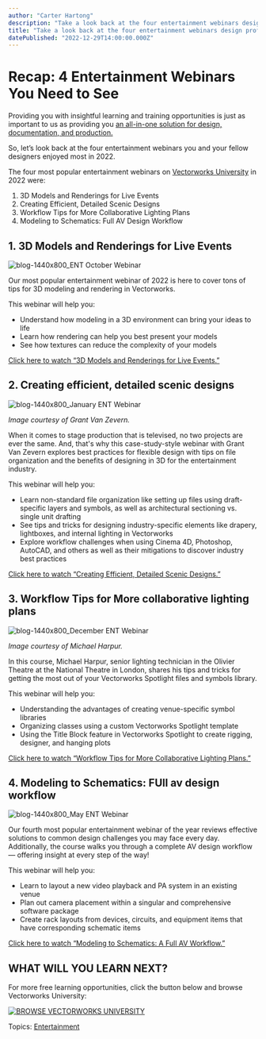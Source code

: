 ```yaml
---
author: "Carter Hartong"
description: "Take a look back at the four entertainment webinars design professionals liked most in 2022."
title: "Take a look back at the four entertainment webinars design professionals liked most in 2022." 
datePublished: "2022-12-29T14:00:00.000Z"
---
```

# Recap: 4 Entertainment Webinars You Need to See

Providing you with insightful learning and training opportunities is just as important to us as providing you [an all-in-one solution for design, documentation, and production.](https://www.vectorworks.net/spotlight)

So, let’s look back at the four entertainment webinars you and your fellow designers enjoyed most in 2022.

The four most popular entertainment webinars on [Vectorworks University](https://university.vectorworks.net/) in 2022 were:

1. 3D Models and Renderings for Live Events
2. Creating Efficient, Detailed Scenic Designs
3. Workflow Tips for More Collaborative Lighting Plans
4. Modeling to Schematics: Full AV Design Workflow

## 1\. 3D Models and Renderings for Live Events

![blog-1440x800_ENT October Webinar](https://blog.vectorworks.net/hs-fs/hubfs/Blog%20Images/221020_October%20Webinar%20Blog/blog-1440x800_ENT%20October%20Webinar.png?width=1440&height=800&name=blog-1440x800_ENT%20October%20Webinar.png)

Our most popular entertainment webinar of 2022 is here to cover tons of tips for 3D modeling and rendering in Vectorworks. 

This webinar will help you:

* Understand how modeling in a 3D environment can bring your ideas to life
* Learn how rendering can help you best present your models
* See how textures can reduce the complexity of your models

[Click here to watch “3D Models and Renderings for Live Events.”](https://university.vectorworks.net/course/view.php?id=2366)

## 2\. Creating efficient, detailed scenic designs

![blog-1440x800_January ENT Webinar](https://blog.vectorworks.net/hs-fs/hubfs/Blog%20Images/220119_Jan%20Webinar/blog-1440x800_January%20ENT%20Webinar.png?width=1440&height=800&name=blog-1440x800_January%20ENT%20Webinar.png)

_Image courtesy of Grant Van Zevern._

When it comes to stage production that is televised, no two projects are ever the same. And, that's why this case-study-style webinar with Grant Van Zevern explores best practices for flexible design with tips on file organization and the benefits of designing in 3D for the entertainment industry.

This webinar will help you:

* Learn non-standard file organization like setting up files using draft-specific layers and symbols, as well as architectural sectioning vs. single unit drafting
* See tips and tricks for designing industry-specific elements like drapery, lightboxes, and internal lighting in Vectorworks
* Explore workflow challenges when using Cinema 4D, Photoshop, AutoCAD, and others as well as their mitigations to discover industry best practices

[Click here to watch “Creating Efficient, Detailed Scenic Designs.”](https://university.vectorworks.net/course/view.php?id=745)

## 3\. Workflow Tips for More collaborative lighting plans

![blog-1440x800_December ENT Webinar](https://blog.vectorworks.net/hs-fs/hubfs/Blog%20Images/221215_December%20Webinars/blog-1440x800_December%20ENT%20Webinar.png?width=1440&height=800&name=blog-1440x800_December%20ENT%20Webinar.png)

_Image courtesy of Michael Harpur._

In this course, Michael Harpur, senior lighting technician in the Olivier Theatre at the National Theatre in London, shares his tips and tricks for getting the most out of your Vectorworks Spotlight files and symbols library. 

This webinar will help you:

* Understanding the advantages of creating venue-specific symbol libraries
* Organizing classes using a custom Vectorworks Spotlight template
* Using the Title Block feature in Vectorworks Spotlight to create rigging, designer, and hanging plots

[Click here to watch “Workflow Tips for More Collaborative Lighting Plans.”](https://university.vectorworks.net/course/view.php?id=2432)

## 4\. Modeling to Schematics: FUll av design workflow

![blog-1440x800_May ENT Webinar](https://blog.vectorworks.net/hs-fs/hubfs/Blog%20Images/220517_May%20Webinar/blog-1440x800_May%20ENT%20Webinar.png?width=1440&height=800&name=blog-1440x800_May%20ENT%20Webinar.png)

Our fourth most popular entertainment webinar of the year reviews effective solutions to common design challenges you may face every day. Additionally, the course walks you through a complete AV design workflow — offering insight at every step of the way!

This webinar will help you:

* Learn to layout a new video playback and PA system in an existing venue
* Plan out camera placement within a singular and comprehensive software package
* Create rack layouts from devices, circuits, and equipment items that have corresponding schematic items

[Click here to watch “Modeling to Schematics: A Full AV Workflow.”](https://university.vectorworks.net/course/view.php?id=1948)

## WHAT WILL YOU LEARN NEXT?

For more free learning opportunities, click the button below and browse Vectorworks University:

[![BROWSE VECTORWORKS UNIVERSITY](https://no-cache.hubspot.com/cta/default/3018241/c18d3b62-956f-4e9f-9445-05efdbeaaaa3.png)](https://cta-redirect.hubspot.com/cta/redirect/3018241/c18d3b62-956f-4e9f-9445-05efdbeaaaa3) 

 Topics: [Entertainment](https://blog.vectorworks.net/topic/entertainment) 

 